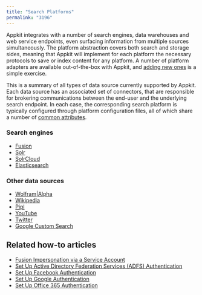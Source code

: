 ```yaml
---
title: "Search Platforms"
permalink: "3196"
---
```


Appkit integrates with a number of search engines, data warehouses and web service endpoints, even surfacing information from multiple sources simultaneously. The platform abstraction covers both search and storage sides, meaning that Appkit will implement for each platform the necessary protocols to save or index content for any platform. A number of platform adapters are available out-of-the-box with Appkit, and [adding new ones](/fusion/5.9/3109/developing-platforms) is a simple exercise.

This is a summary of all types of data source currently supported by Appkit. Each data source has an associated set of connectors, that are responsible for brokering communications between the end-user and the underlying search endpoint. In each case, the corresponding search platform is typically configured through platform configuration files, all of which share a number of [common attributes](/fusion/5.9/3195/shared-platform-attributes).

### Search engines

* [Fusion](/fusion/5.9/3200/lucidworks-fusion)
* [Solr](/fusion/5.9/3206/solr)
* [SolrCloud](/fusion/5.9/3204/solr-cloud)
* [Elasticsearch](/fusion/5.9/3190/elasticsearch)

### Other data sources

* [Wolfram|Alpha](/fusion/5.9/3208/wolfram-alpha)
* [Wikipedia](/fusion/5.9/3193/wikipedia)
* [Pipl](/fusion/5.9/3194/pipl)
* [YouTube](/fusion/5.9/3192/you-tube)
* [Twitter](/fusion/5.9/3198/twitter)
* [Google Custom Search](/fusion/5.9/3191/google-custom-search)

## Related how-to articles

* [Fusion Impersonation via a Service Account](/how-to/3021/fusion-impersonation-via-a-service-account)
* [Set Up Active Directory Federation Services (ADFS) Authentication](/how-to/3013/set-up-active-directory-federation-services-adfs-authentication)
* [Set Up Facebook Authentication](/how-to/3039/set-up-facebook-authentication)
* [Set Up Google Authentication](/how-to/3076/set-up-google-authentication)
* [Set Up Office 365 Authentication](/how-to/3025/set-up-office-365-authentication)